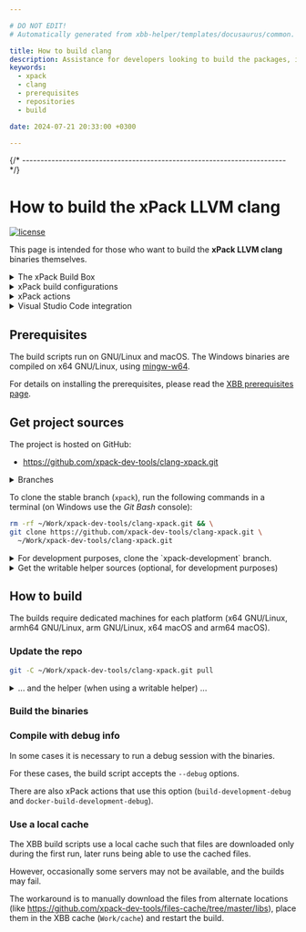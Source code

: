 ```yaml
---

# DO NOT EDIT!
# Automatically generated from xbb-helper/templates/docusaurus/common.

title: How to build clang
description: Assistance for developers looking to build the packages, including prerequisites, repositories used, and actions for each supported platform.
keywords:
  - xpack
  - clang
  - prerequisites
  - repositories
  - build

date: 2024-07-21 20:33:00 +0300

---
```





{/* ------------------------------------------------------------------------ */}

# How to build the xPack LLVM clang

[![license](https://img.shields.io/github/license/xpack-dev-tools/clang-xpack)](https://github.com/xpack-dev-tools/clang-xpack/blob/xpack/LICENSE)

This page is intended for those who want to build the
**xPack LLVM clang**
binaries themselves.

<details>
<summary>The xPack Build Box</summary>

The build scripts in this project use the **xPack Build Box** (**XBB**)
tools, which require the usual native development tools
(packed as a Docker image for GNU/Linux builds), complemented with
several binary xPacks, installed with `xpm` as development dependencies.

For those interested in understanding how things work, a good starting point
would be to read the [XBB](https://xpack.github.io/xbb/) page.

:::caution

The XBB tools are intended for building standalone relocatable distributions,
thus are quite complex and perform several post-processing steps to
adjust RPATH and validate the resulting binaries.

For the traditional `configure && make install` builds specific to Linux,
these scripts are probably too complicated and therefore are not recommended
for inexperienced users.

:::

</details>

<details>
<summary>xPack build configurations</summary>

The xPack Framework supports projects with **multiple build configurations**.

Build configurations are sets of **properties**, **actions** and **dependencies**
that apply to a specific build. Build configurations can inherit from
other build configurations.

For simple projects, the typical use case is with two configurations,
**Debug** and **Release**.

For building the binary xPack executables, there is one configuration
for each platform:


- `win32-x64`
- `darwin-x64`
- `darwin-arm64`
- `linux-x64`
- `linux-arm64`
- `linux-arm`

:::note

In case you wonder where these names come
from, they are exactly the Node.js `process.platform` and `process.arch`
for each platform.

:::

The build configurations are defined in the `package.json` file, in the
`xpack` section.


```json
{
  "...":"...",
  "xpack": {
    "buildConfigurations": {
      "...": {
      },
      "win32-x64": {
        "inherit": [
          "common-dependencies",
          "common-actions",
          "common-docker"
        ],
        "devDependencies": {
          "@xpack-dev-tools/gcc": "13.2.0-2.1",
          "@xpack-dev-tools/mingw-w64-gcc": "13.2.0-1.1",
          "@xpack-dev-tools/wine": "8.0.2-1.1"
        },
        "properties": {
          "dockerImage": "ilegeul/ubuntu:amd64-18.04-xbb-v5.2.2"
        },
        "actions": {
          "build": "{{properties.commandBashBuild}} --windows",
          "build-development": "{{properties.commandBashBuild}} --windows --development",
          "build-development-debug": "{{properties.commandBashBuild}} --windows --development --debug",
          "build-development-tests-only": "{{properties.commandBashBuild}} --windows --development --tests-only"
        }
      }
    }
  }
}
```


To ask **xpm** to perform a specific action on a given build configuration,
use the `--config <name>` option.

For example:

```sh
xpm install --config darwin-x64
xpm run build --config darwin-x64
```

</details>

<details>
<summary>xPack actions</summary>

The xPack actions are extensions of npm scripts, i.e. named sequences
of commands that are invoked via `xpm run <name>` to perform specific
operations.
together in a sub-shell .

The commands are invoked in a sub-shell with an adjusted PATH,
having the `xpacks/.bin`
folder prepended. This ensures the locally installed tools are
prefered to the system tools.

Actions can be defined for the entire project or for a specific build
configuration.

The actions are defined in the `package.json` file, in the
`xpack` section, at the top or inside build configurations.

:::tip

For those who, for various reasons, can not use **xpm**, it is
perfectly possible to manually adjust the PATH and to invoke the
sequence of commands in order, just that it is more tedious,
since multiple substitutions must be performed to compose the
commands.

:::

</details>

<details>
<summary>Visual Studio Code integration</summary>

xPack actions and build configurations are supported in Visual Studio via the
[xPack C/C++ Managed Build Tools](https://marketplace.visualstudio.com/items?itemName=ilg-vscode.xpack) extension.

With this extension installed, xPack actions can be very conveniently
invoked via a single mouse click, for example:

![xPack actions](https://github.com/xpack/vscode-xpack-extension-ts/raw/master/assets/docs-images/xpack-actions.png)

</details>

## Prerequisites

The build scripts run on GNU/Linux and macOS. The Windows binaries are
compiled on x64 GNU/Linux, using [mingw-w64](https://mingw-w64.org).

For details on installing the prerequisites, please read the
[XBB prerequisites page](https://xpack.github.io/xbb/prerequisites/).

## Get project sources

The project is hosted on GitHub:

- https://github.com/xpack-dev-tools/clang-xpack.git

<details>
<summary>Branches</summary>

Apart from the unused `master` branch, there are three active branches:

- `xpack`, with the latest stable version (default)
- `xpack-development`, with the current development version
- `website`, with the current content of the website

All development is done in the `xpack-development` branch, and contributions via
Pull Requests should be directed to this branch.

When new releases are published, the `xpack-development` branch is merged
into `xpack`.

Pushes to the `website` branch trigger a GitHub Action to generate
and publish the project web site.

</details>

To clone the stable branch (`xpack`), run the following commands in a
terminal (on Windows use the _Git Bash_ console):

```sh
rm -rf ~/Work/xpack-dev-tools/clang-xpack.git && \
git clone https://github.com/xpack-dev-tools/clang-xpack.git \
  ~/Work/xpack-dev-tools/clang-xpack.git
```

<details>
<summary>For development purposes, clone the `xpack-development` branch.</summary>

```sh
rm -rf ~/Work/xpack-dev-tools/clang-xpack.git && \
mkdir -p ~/Work/xpack-dev-tools && \
git clone \
  --branch xpack-development \
  https://github.com/xpack-dev-tools/clang-xpack.git \
  ~/Work/xpack-dev-tools/clang-xpack.git
```

</details>

<details>
<summary>Get the writable helper sources (optional, for development purposes)</summary>

The project has a dependency to a common **helper**, that is
normally installed as a read-only dependency; **for development
purposes**, to be able to make changes to the scripts located inside the helper,
clone the `xpack-development` branch and link it to
the user global xPacks store:

```sh
rm -rf ~/Work/xpack-dev-tools/xbb-helper-xpack.git && \
mkdir -p ~/Work/xpack-dev-tools && \
git clone \
  --branch xpack-development \
  https://github.com/xpack-dev-tools/xbb-helper-xpack.git \
  ~/Work/xpack-dev-tools/xbb-helper-xpack.git && \
xpm link -C ~/Work/xpack-dev-tools/xbb-helper-xpack.git
```

For more details the how a writable helper can be used via
`xpm link`, please see the
[XBB](https://xpack.github.io/xbb/#writable-helper-scripts) documentation.

</details>

<OtherRepositories/>

## How to build

The builds require dedicated machines for each platform
(x64 GNU/Linux, armh64 GNU/Linux, arm GNU/Linux,
x64 macOS and arm64 macOS).

### Update the repo

```sh
git -C ~/Work/xpack-dev-tools/clang-xpack.git pull
```

<details>
<summary>... and the helper (when using a writable helper) ...</summary>

```sh
git -C ~/Work/xpack-dev-tools/xbb-helper-xpack.git pull
```

</details>

### Build the binaries

<Tabs groupId="platforms">

<TabItem value="win32-x64" label="Windows" default>
<PlatformDockerSection platform="win32-x64"/>
</TabItem>

<TabItem value="darwin-x64" label="macOS x64" default>
<PlatformNativeSection platform="darwin-x64"/>
</TabItem>

<TabItem value="darwin-arm64" label="macOS arm64" default>
<PlatformNativeSection platform="darwin-arm64"/>
</TabItem>

<TabItem value="linux-x64" label="GNU/Linux x64" default>
<PlatformDockerSection platform="linux-x64"/>
</TabItem>

<TabItem value="linux-arm64" label="GNU/Linux arm64" default>
<PlatformDockerSection platform="linux-arm64"/>
</TabItem>

<TabItem value="linux-arm" label="GNU/Linux arm" default>
<PlatformDockerSection platform="linux-arm"/>
</TabItem>

</Tabs>

### Compile with debug info

In some cases it is necessary to run a debug session with the binaries.

For these cases, the build script accepts the `--debug` options.

There are also xPack actions that use this option (`build-development-debug`
and `docker-build-development-debug`).

### Use a local cache

The XBB build scripts use a local cache such that files are downloaded only
during the first run, later runs being able to use the cached files.

However, occasionally some servers may not be available, and the builds
may fail.

The workaround is to manually download the files from alternate
locations (like
https://github.com/xpack-dev-tools/files-cache/tree/master/libs),
place them in the XBB cache (`Work/cache`) and restart the build.

<More/>
